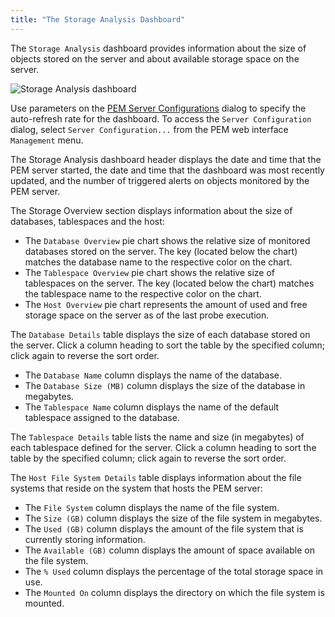 ```yaml
---
title: "The Storage Analysis Dashboard"
---
```


<div id="storage_analysis_dashboard" class="registered_link"></div>


The `Storage Analysis` dashboard provides information about the size of objects stored on the server and about available storage space on the server.

![Storage Analysis dashboard](../../images/storage_analysis_dashboard.png)

Use parameters on the [PEM Server Configurations](../../04_toc_pem_features/02_pem_server_config/#pem_server_config) dialog to specify the auto-refresh rate for the dashboard. To access the `Server Configuration` dialog, select `Server Configuration...` from the PEM web interface `Management` menu.

The Storage Analysis dashboard header displays the date and time that the PEM server started, the date and time that the dashboard was most recently updated, and the number of triggered alerts on objects monitored by the PEM server.

The Storage Overview section displays information about the size of databases, tablespaces and the host:

-   The `Database Overview` pie chart shows the relative size of monitored databases stored on the server. The key (located below the chart) matches the database name to the respective color on the chart.
-   The `Tablespace Overview` pie chart shows the relative size of tablespaces on the server. The key (located below the chart) matches the tablespace name to the respective color on the chart.
-   The `Host Overview` pie chart represents the amount of used and free storage space on the server as of the last probe execution.

The `Database Details` table displays the size of each database stored on the server. Click a column heading to sort the table by the specified column; click again to reverse the sort order.

-   The `Database Name` column displays the name of the database.
-   The `Database Size (MB)` column displays the size of the database in megabytes.
-   The `Tablespace Name` column displays the name of the default tablespace assigned to the database.

The `Tablespace Details` table lists the name and size (in megabytes) of each tablespace defined for the server. Click a column heading to sort the table by the specified column; click again to reverse the sort order.

The `Host File System Details` table displays information about the file systems that reside on the system that hosts the PEM server:

-   The `File System` column displays the name of the file system.
-   The `Size (GB)` column displays the size of the file system in megabytes.
-   The `Used (GB)` column displays the amount of the file system that is currently storing information.
-   The `Available (GB)` column displays the amount of space available on the file system.
-   The `% Used` column displays the percentage of the total storage space in use.
-   The `Mounted On` column displays the directory on which the file system is mounted.
